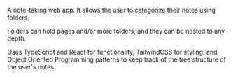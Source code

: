 A note-taking web app. It allows the user to categorize their notes using folders.

Folders can hold pages and/or more folders, and they can be nested to any depth.

Uses TypeScript and React for functionality, TailwindCSS for styling, and Object Oriented Programming patterns to keep track of the tree structure of the user's notes.
